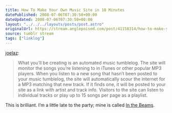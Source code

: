 ```yaml
---
title: How To Make Your Own Music Site in 10 Minutes
datePublished: 2008-07-06T07:30:50+00:00
dateUpdated: 2008-07-06T07:30:50+00:00
layout: "../../../layouts/posts/post.astro"
originalUrl: https://stream.anglepoised.com/post/41158314/how-to-make-your-own-music-site-in-10-minutes
source: tumblr stream
tags: ["linklog"]
---
```


[joelaz][1]:

> What you’ll be creating is an automated music tumblelog. The site will monitor the songs you’re listening to in iTunes or other popular MP3 players. When you listen to a new song that hasn’t been posted to your music tumblelog, the site will automatically scour the internet for a MP3 matching that new track. If it finds one, it will be posted to your site as a link with artist and track info. Visitors to the site can listen to individual tracks or play up to 15 songs per page as a playlist.

This is brilliant. I&rsquo;m a little late to the party; mine is called [In the Beams][2].

[1]: http://joelaz.com/post/28132796/how-to-make-your-own-music-site-in-10-minutes
[2]: http://inthebeams.tumblr.com/
